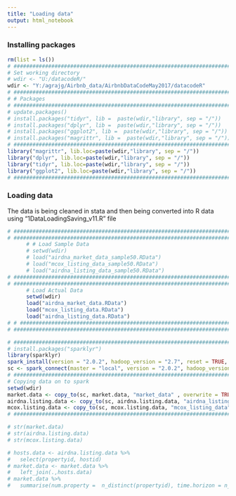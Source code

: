 ```yaml
---
title: "Loading data"
output: html_notebook
---
```


### Installing packages

```r
rm(list = ls())
# ######################################################################################
# Set working directory
# wdir <- "U:/datacodeR/"
wdir <- "Y:/agrajg/Airbnb_data/AirbnbDataCodeMay2017/datacodeR"
# ######################################################################################
# # Packages
# ######################################################################################
# update.packages()
# install.packages("tidyr", lib =  paste(wdir,"library", sep = "/"))
# install.packages("dplyr", lib =  paste(wdir,"library", sep = "/"))
# install.packages("ggplot2", lib =  paste(wdir,"library", sep = "/"))
# install.packages("magrittr", lib =  paste(wdir,"library", sep = "/"))
# ######################################################################################
library("magrittr", lib.loc=paste(wdir,"library", sep = "/"))
library("dplyr", lib.loc=paste(wdir,"library", sep = "/"))
library("tidyr", lib.loc=paste(wdir,"library", sep = "/"))
library("ggplot2", lib.loc=paste(wdir,"library", sep = "/"))
# ######################################################################################

```

### Loading data 
The data is being cleaned in stata and then being converted into R data using "1DataLoadingSaving_v11.R" file

```r
# ######################################################################################
# ######################################################################################
      # # Load Sample Data
      # setwd(wdir)
      # load("airdna_market_data_sample50.RData")
      # load("mcox_listing_data_sample50.RData")
      # load("airdna_listing_data_sample50.RData")
# ######################################################################################
# ######################################################################################
      # Load Actual Data
      setwd(wdir)
      load("airdna_market_data.RData")
      load("mcox_listing_data.RData")
      load("airdna_listing_data.RData")
# # ######################################################################################
# ######################################################################################
```



```r
# ######################################################################################
# install.packages("sparklyr")
library(sparklyr)
spark_install(version = "2.0.2", hadoop_version = "2.7", reset = TRUE,  logging = "INFO", verbose = interactive())
sc <- spark_connect(master = "local", version = "2.0.2", hadoop_version = "2.7")
# ######################################################################################
# Copying data on to spark
setwd(wdir)
market.data <- copy_to(sc, market.data, "market_data" , overwrite = TRUE)
airdna.listing.data <- copy_to(sc, airdna.listing.data, "airdna_listing_data" , overwrite = TRUE)
mcox.listing.data <- copy_to(sc, mcox.listing.data, "mcox_listing_data" , overwrite = TRUE)
# ######################################################################################
```




```r
# str(market.data)
# str(airdna.listing.data)
# str(mcox.listing.data)
```


```r
# hosts.data <- airdna.listing.data %>%
#   select(propertyid, hostid)
# market.data <- market.data %>%
#   left_join(.,hosts.data)
# market.data %>%
#   summarise(num.property =  n_distinct(propertyid), time.horizon = n_distinct(date),num.host = n_distinct(hostid))
```



